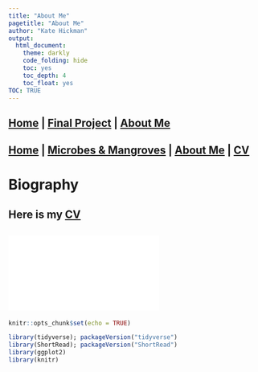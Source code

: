 ```yaml
---
title: "About Me"
pagetitle: "About Me"
author: "Kate Hickman"
output:
  html_document:
    theme: darkly
    code_folding: hide
    toc: yes
    toc_depth: 4
    toc_float: yes
TOC: TRUE
---
```


## [Home](https://kjehickman.github.io/) | [Final Project](https://kjehickman.github.io/Final_Project/Final_Project.html) | [About Me](https://kjehickman.github.io/About_Me/About_me.html)

## [Home](https://kjehickman.github.io/) | [Microbes & Mangroves](https://kjehickman.github.io/Final_Project/index.html) | [About Me](https://kjehickman.github.io/About_Me/index.html) | [CV](https::/kjehickman.github.io/CV/index.html)

# Biography

## Here is my [CV](https://drive.google.com/file/d/1kuujyhbvnKYzkNyOZTKr0C7sR4vQQy4q/view?usp=sharing)
![](Docs/Hickman_Kate_CV.pdf)
---

```r
knitr::opts_chunk$set(echo = TRUE)
```


```r
library(tidyverse); packageVersion("tidyverse")
library(ShortRead); packageVersion("ShortRead")
library(ggplot2)
library(knitr)
```


